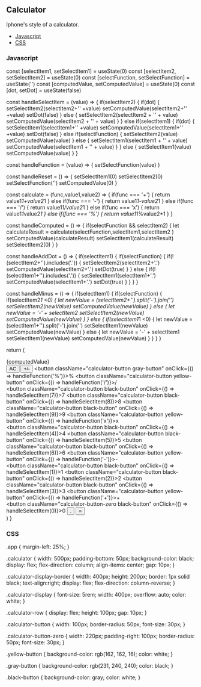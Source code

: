 <!-- Calculator-MDX-Documentation.mdx -->

## Calculator

Iphone's style of a calculator.

- [Javascript](#Javascript)
- [CSS](#CSS)

### Javascript


  const [selectItem1, setSelectItem1] = useState(0)
  const [selectItem2, setSelectItem2] = useState(0)
  const [selectFunction, setSelectFunction] = useState('')
  const [computedValue, setComputedValue] = useState(0)
  const [dot, setDot] = useState(false)

  const handleSelectItem = (value) => {
    if(selectItem2) {
      if(dot) {
        setSelectItem2(selectItem2+'' +value)
        setComputedValue(selectItem2+'' +value)
        setDot(false)
      } else {
        setSelectItem2(selectItem2 + '' + value)
        setComputedValue(selectItem2 + '' + value)
      }
    } else if(selectItem1) {
      if(dot) {
        setSelectItem1(selectItem1+'' +value)
        setComputedValue(selectItem1+'' +value)
        setDot(false)
      } else if(selectFunction) {
        setSelectItem2(value)
        setComputedValue(value)
      } else {
        setSelectItem1(selectItem1 + '' + value)
        setComputedValue(selectItem1 + '' + value)
      }
    } else {
      setSelectItem1(value)
      setComputedValue(value)
    }
  }

  const handleFunction = (value) => {
    setSelectFunction(value)
  }

  const handleReset = () => {
    setSelectItem1(0)
    setSelectItem2(0)
    setSelectFunction('')
    setComputedValue(0)
  }

  const calculate = (func,value1,value2) => {
    if(func === '+') {
      return  value1*1+value2*1
    } else if(func === '-') {
      return value1*1-value2*1
    } else if(func === '/') {
      return value1*1/value2*1
    } else if(func === 'x') {
      return value1*1*value2*1
    } else if(func === '%') {
      return value1*1%value2*1
    }
  }

  const handleComputed = () => {
    if(selectFunction && selectItem2) {
      let calculateResult = calculate(selectFunction,selectItem1,selectItem2 )
      setComputedValue(calculateResult)
      setSelectItem1(calculateResult)
      setSelectItem2(0)
    }
  }

  const handleAddDot = () => {
    if(selectItem1) {
      if(selectFunction) {
        if(!(selectItem2+'').includes('.')) {
          setSelectItem2(selectItem2+'.')
          setComputedValue(selectItem2+'.')
          setDot(true)
        }
      } else {
        if(!(selectItem1+'').includes('.')) {
          setSelectItem1(selectItem1+'.')
          setComputedValue(selectItem1+'.')
          setDot(true)
        }
      }
    }
  }

  const handleMinus = () => {
    if(selectItem1) {
      if(selectFunction) {
        if(selectItem2*1 <0) {
          let newValue = (selectItem2+'').split('-').join('')
          setSelectItem2(newValue)
          setComputedValue(newValue)
        } else {
          let newValue = '-' + selectItem2
          setSelectItem2(newValue)
          setComputedValue(newValue)
        }
      } else {
        if(selectItem1*1 <0) {
          let newValue = (selectItem1+'').split('-').join('')
          setSelectItem1(newValue)
          setComputedValue(newValue)
        } else {
          let newValue = '-' + selectItem1
          setSelectItem1(newValue)
          setComputedValue(newValue)
        }
      }
    }
  }


  return (
    <div className='app'>
      <div className="calculator">
        <div className="calculator-display-border">
          <div className="calculator-display">{computedValue}</div>
        </div>
        <div className="calculator-row">
          <button className="calculator-button gray-button" onClick={handleReset}>AC</button>
          <button className="calculator-button gray-button" onClick={handleMinus}>+/-</button>
          <button className="calculator-button gray-button" onClick={() => handleFunction('%')}>%</button>
          <button className="calculator-button yellow-button" onClick={() => handleFunction('/')}>/</button>
        </div>
        <div className="calculator-row">
          <button className="calculator-button black-button" onClick={() => handleSelectItem(7)}>7</button>
          <button className="calculator-button black-button" onClick={() => handleSelectItem(8)}>8</button>
          <button className="calculator-button black-button" onClick={() => handleSelectItem(9)}>9</button>
          <button className="calculator-button yellow-button" onClick={() => handleFunction('x')}>x</button>
        </div>
        <div className="calculator-row">
          <button className="calculator-button black-button" onClick={() => handleSelectItem(4)}>4</button>
          <button className="calculator-button black-button" onClick={() => handleSelectItem(5)}>5</button>
          <button className="calculator-button black-button" onClick={() => handleSelectItem(6)}>6</button>
          <button className="calculator-button yellow-button" onClick={() => handleFunction('-')}>-</button>
        </div>
        <div className="calculator-row">
          <button className="calculator-button black-button" onClick={() => handleSelectItem(1)}>1</button>
          <button className="calculator-button black-button" onClick={() => handleSelectItem(2)}>2</button>
          <button className="calculator-button black-button" onClick={() => handleSelectItem(3)}>3</button>
          <button className="calculator-button yellow-button" onClick={() => handleFunction('+')}>+</button>
        </div>
        <div className="calculator-row">
          <button className="calculator-button-zero black-button" onClick={() => handleSelectItem(0)}>0</button>
          <button className="calculator-button black-button" onClick={handleAddDot}>.</button>
          <button className="calculator-button yellow-button" onClick={handleComputed}>=</button>
        </div>
      </div>
    </div>
  )
}

### CSS

.app {
  margin-left: 25%;
}

.calculator {
  width: 500px;
  padding-bottom: 50px;
  background-color: black;
  display: flex;
  flex-direction: column;
  align-items: center;
  gap: 10px;
}

.calculator-display-border {
  width: 400px;
  height: 200px;
  border: 1px solid black;
  text-align:right;
  display: flex;
  flex-direction: column-reverse;
}

.calculator-display {
  font-size: 5rem;
  width: 400px;
  overflow: auto;
  color: white;
}

.calculator-row {
  display: flex;
  height: 100px;
  gap: 10px;
}

.calculator-button {
  width: 100px;
  border-radius: 50px;
  font-size: 30px;
}

.calculator-button-zero {
  width: 220px;
  padding-right: 100px;
  border-radius: 50px;
  font-size: 30px;
}

.yellow-button {
  background-color: rgb(162, 162, 16);
  color: white;
}

.gray-button {
  background-color: rgb(231, 240, 240);
  color: black;
}

.black-button {
  background-color: gray;
  color: white;
}

